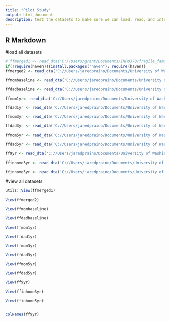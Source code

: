 ```yaml
---
title: "Pilot Study"
output: html_document
description: test the datasets to make sure we can load, read, and interact with the data
---
```


## R Markdown

#load all datasets
```r
# ffmerged1 <- read_dta('C://Users/grant/Documents/INFO370/fragile_families/ALLMERGED_pub.dta')
if(!require(haven)){install.packages("haven"); require(haven)}
ffmerged2 <- read_dta('C://Users/jaredpraino/Documents/University of Washington/Senior Year/INFO370/final_project/project-fragile-families/data/ff_pub_merge2.dta')

ffmombaseline <- read_dta('C://Users/jaredpraino/Documents/University of Washington/Senior Year/INFO370/final_project/project-fragile-families/data/ffmombspv3.dta')

ffdadbaseline <- read_dta('C://Users/jaredpraino/Documents/University of Washington/Senior Year/INFO370/final_project/project-fragile-families/data/ffdadbspv3.dta')

ffmom1yr<- read_dta('C://Users/jaredpraino/Documents/University of Washington/Senior Year/INFO370/final_project/project-fragile-families/data/ffmom1ypv2.dta')

ffdad1yr <- read_dta('C://Users/jaredpraino/Documents/University of Washington/Senior Year/INFO370/final_project/project-fragile-families/data/ffdad1ypv2.dta')

ffmom3yr <- read_dta('C://Users/jaredpraino/Documents/University of Washington/Senior Year/INFO370/final_project/project-fragile-families/data/ffmom3ypv2.dta')

ffdad3yr <- read_dta('C://Users/jaredpraino/Documents/University of Washington/Senior Year/INFO370/final_project/project-fragile-families/data/ffdad3ypv2.dta')

ffmom5yr <- read_dta('C://Users/jaredpraino/Documents/University of Washington/Senior Year/INFO370/final_project/project-fragile-families/data/ffmom5ypv1.dta')

ffdad5yr <- read_dta('C://Users/jaredpraino/Documents/University of Washington/Senior Year/INFO370/final_project/project-fragile-families/data/ffdad5ypv1.dta')

ff9yr <- read_dta('C://Users/jaredpraino/Documents/University of Washington/Senior Year/INFO370/final_project/project-fragile-families/data/ff_y9_pub1.dta')

ffinhome3yr <- read_dta('C://Users/jaredpraino/Documents/University of Washington/Senior Year/INFO370/final_project/project-fragile-families/data/InHome3yr.dta')

ffinhome5yr <- read_dta('C://Users/jaredpraino/Documents/University of Washington/Senior Year/INFO370/final_project/data/inhome5yr2011.dta')

```

#view all datasets
```r
utils::View(ffmerged1)

View(ffmerged2)

View(ffmombaseline)

View(ffdadbaseline)

View(ffmom1yr)

View(ffdad1yr)

View(ffmom3yr)

View(ffdad3yr)

View(ffmom5yr)

View(ffdad5yr)

View(ff9yr)

View(ffinhome3yr)

View(ffinhome5yr)


colNames(ff9yr)
```